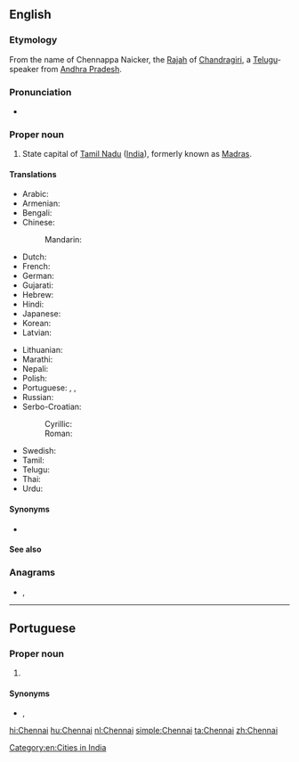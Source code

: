 ==English==
{{wikipedia}}

===Etymology===
From the name of Chennappa Naicker, the [[Rajah]] of [[Chandragiri]], a [[Telugu]]-speaker from [[Andhra Pradesh]].

===Pronunciation===
* {{IPA|/ˈtʃenaɪ/|lang=en}}

===Proper noun===
{{en-proper noun}}

# State capital of [[Tamil Nadu]] ([[India]]), formerly known as [[Madras]].

====Translations====
{{trans-top|state capital of Tamil Nadu, India}}
* Arabic: {{t|ar|تْشِينَاي|m|tr=tšināy}}
* Armenian: {{t|hy|Չեննայ}}
* Bengali: {{t|bn|চেন্নাই}}
* Chinese:
*: Mandarin: {{t|cmn|金奈|tr=Jīnnài|sc=Hani}}
* Dutch: {{t+|nl|Chennai}}
* French: {{t|fr|Chennai}}
* German: {{t|de|Chennai}}
* Gujarati: {{t|gu|ચેન્નઈ|tr=ćennaī}}
* Hebrew: {{t|he|צ'נאי}}
* Hindi: {{t+|hi|चेन्नई|tr=cenna'ī}}
* Japanese: {{t|ja|チェンナイ|tr=Chennai}}
* Korean: {{t|ko|첸나이|tr=Chennai|sc=Hang}}
* Latvian: {{t|lv|Čenaja}}
{{trans-mid}}
* Lithuanian: {{t|lt|Čenajus}}
* Marathi: {{t|mr|चेन्नई|tr=ćennaī}}
* Nepali: {{t|ne|चेन्नई|tr=ćennaī|sc=Deva}}
* Polish: {{t|pl|Chennai}}
* Portuguese: {{t|pt|Chennai|f}}, {{t|pt|Madras|f}}, {{t|pt|Madrasta|f}}
* Russian: {{t|ru|Ченна́и}}
* Serbo-Croatian:
*: Cyrillic: {{t|sh|Ченај|m}}
*: Roman: {{t|sh|Čenaj|m}}
* Swedish: {{t|sv|Chennai}}
* Tamil: {{t+|ta|சென்னை|tr=chennai}}
* Telugu: {{t|te|చెన్నై}}
* Thai: {{t|th|เจนไน|tr=jayn-nai}}
* Urdu: {{t|ur|چنائی|tr=ćennaī}}
{{trans-bottom}}

====Synonyms====
* {{l|en|Madras}} {{qualifier|former name}}

====See also====
{{projectlink|pedia|lang=en}}

===Anagrams===
* {{l|en|enchain}}, {{l|en|inhance}}

[[Category:en:Cities in India]]

----

==Portuguese==

===Proper noun===
{{pt-proper noun|f}}

# {{place|pt|city/state capital|s/Tamil Nadu|c/India|t1=Chennai}}

====Synonyms====
* {{l|pt|Madras}}, {{l|pt|Madrasta}}

[[hi:Chennai]]
[[hu:Chennai]]
[[nl:Chennai]]
[[simple:Chennai]]
[[ta:Chennai]]
[[zh:Chennai]]